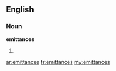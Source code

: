 ==English==

===Noun===
'''emittances'''

# {{plural of|[[emittance]]}}

[[ar:emittances]]
[[fr:emittances]]
[[my:emittances]]